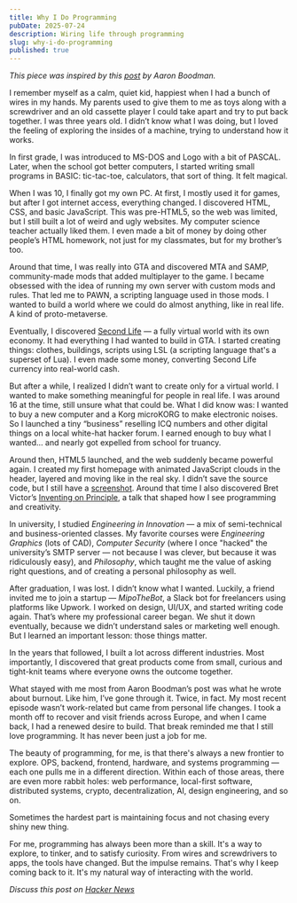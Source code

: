 ```yaml
---
title: Why I Do Programming
pubDate: 2025-07-24
description: Wiring life through programming
slug: why-i-do-programming
published: true
---
```


_This piece was inspired by this [post](https://www.quora.com/How-did-you-realize-that-programming-was-your-passion/answer/Aaron-Boodman) by Aaron Boodman._

I remember myself as a calm, quiet kid, happiest when I had a bunch of wires in my hands. My parents used to give them to me as toys along with a screwdriver and an old cassette player I could take apart and try to put back together. I was three years old. I didn’t know what I was doing, but I loved the feeling of exploring the insides of a machine, trying to understand how it works.

In first grade, I was introduced to MS-DOS and Logo with a bit of PASCAL. Later, when the school got better computers, I started writing small programs in BASIC: tic-tac-toe, calculators, that sort of thing. It felt magical.

When I was 10, I finally got my own PC. At first, I mostly used it for games, but after I got internet access, everything changed. I discovered HTML, CSS, and basic JavaScript. This was pre-HTML5, so the web was limited, but I still built a lot of weird and ugly websites. My computer science teacher actually liked them. I even made a bit of money by doing other people’s HTML homework, not just for my classmates, but for my brother’s too.

Around that time, I was really into GTA and discovered MTA and SAMP, community-made mods that added multiplayer to the game. I became obsessed with the idea of running my own server with custom mods and rules. That led me to PAWN, a scripting language used in those mods. I wanted to build a world where we could do almost anything, like in real life. A kind of proto-metaverse.

Eventually, I discovered [Second Life](https://secondlife.com/) — a fully virtual world with its own economy. It had everything I had wanted to build in GTA. I started creating things: clothes, buildings, scripts using LSL (a scripting language that's a superset of Lua). I even made some money, converting Second Life currency into real-world cash.

But after a while, I realized I didn’t want to create only for a virtual world. I wanted to make something meaningful for people in real life. I was around 16 at the time, still unsure what that could be. What I did know was: I wanted to buy a new computer and a Korg microKORG to make electronic noises. So I launched a tiny “business” reselling ICQ numbers and other digital things on a local white-hat hacker forum. I earned enough to buy what I wanted… and nearly got expelled from school for truancy.

Around then, HTML5 launched, and the web suddenly became powerful again. I created my first homepage with animated JavaScript clouds in the header, layered and moving like in the real sky. I didn’t save the source code, but I still have a [screenshot](https://www.flickr.com/photos/artiffical/6315413321/in/dateposted-public/). Around that time I also discovered Bret Victor’s [Inventing on Principle](https://youtu.be/EGqwXt90ZqA), a talk that shaped how I see programming and creativity.

In university, I studied _Engineering in Innovation_ — a mix of semi-technical and business-oriented classes. My favorite courses were _Engineering Graphics_ (lots of CAD), _Computer Security_ (where I once "hacked" the university’s SMTP server — not because I was clever, but because it was ridiculously easy), and _Philosophy_, which taught me the value of asking right questions, and of creating a personal philosophy as well.

After graduation, I was lost. I didn’t know what I wanted. Luckily, a friend invited me to join a startup — _MipoTheBot_, a Slack bot for freelancers using platforms like Upwork. I worked on design, UI/UX, and started writing code again. That’s where my professional career began. We shut it down eventually, because we didn’t understand sales or marketing well enough. But I learned an important lesson: those things matter.

In the years that followed, I built a lot across different industries. Most importantly, I discovered that great products come from small, curious and tight-knit teams where everyone owns the outcome together.

What stayed with me most from Aaron Boodman’s post was what he wrote about burnout. Like him, I’ve gone through it. Twice, in fact. My most recent episode wasn’t work-related but came from personal life changes. I took a month off to recover and visit friends across Europe, and when I came back, I had a renewed desire to build. That break reminded me that I still love programming. It has never been just a job for me.

The beauty of programming, for me, is that there's always a new frontier to explore. OPS, backend, frontend, hardware, and systems programming — each one pulls me in a different direction. Within each of those areas, there are even more rabbit holes: web performance, local-first software, distributed systems, crypto, decentralization, AI, design engineering, and so on.

Sometimes the hardest part is maintaining focus and not chasing every shiny new thing.

For me, programming has always been more than a skill. It's a way to explore, to tinker, and to satisfy curiosity. From wires and screwdrivers to apps, the tools have changed. But the impulse remains. That's why I keep coming back to it. It's my natural way of interacting with the world.

_Discuss this post on [Hacker News](https://news.ycombinator.com/item?id=44691722)_
